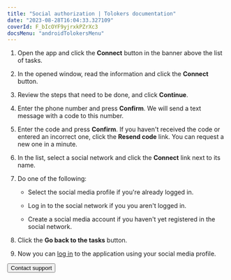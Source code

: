 ```yaml
---
title: "Social authorization | Tolokers documentation"
date: "2023-08-28T16:04:33.327109"
coverId: F_bIcOYF9yjrxkPZrXc3
docsMenu: "androidTolokersMenu"
---
```



<NewAuthorizationContent/>

1. Open the app and click the **Connect** button in the banner above the list of tasks.

2. In the opened window, read the information and click the **Connect** button.

3. Review the steps that need to be done, and click **Continue**.

4. Enter the phone number and press **Confirm**. We will send a text message with a code to this number.

5. Enter the code and press **Confirm**. If you haven't received the code or entered an incorrect one, click the **Resend code** link. You can request a new one in a minute.

6. In the list, select a social network and click the **Connect** link next to its name.

5. Do one of the following:

    - Select the social media profile if you're already logged in.

    - Log in to the social network if you you aren't logged in.

    - Create a social media account if you haven't yet registered in the social network.

8. Click the **Go back to the tasks** button.

9. Now you can [log in](../auth#authorization) to the application using your social media profile.

<Button themeColor="light" view="default" size="l" type="link" url="../troubleshooting/support?form-source=new-authorization">Contact support</Button>